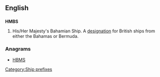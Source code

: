 {{wikipedia|Her Majesty's Ship}}
==English==

==={{initialism}}===
'''HMBS'''
# His/Her Majesty's Bahamian Ship. A [[designation]] for British ships from either the Bahamas or Bermuda.

===Anagrams===
* [[HBMS#English|HBMS]]
[[Category:Ship prefixes]]